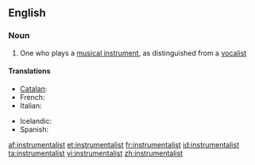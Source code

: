 ==English==

===Noun===
{{en-noun}}

# One who plays a [[musical instrument]], as distinguished from a [[vocalist]]

====Translations====
{{trans-top|one who plays a musical instrument}}
* [[Catalan]]: {{t|ca|instrumentista|m|f}}
* French: {{t|fr|instrumentiste|m|f}}
* Italian: {{t-|it|strumentista|m|f}}
{{trans-mid}}
* Icelandic: {{t|is|hljóðfæraleikari|m}}
* Spanish: {{t|es|instrumentista|m|f}}
{{trans-bottom}}

[[af:instrumentalist]]
[[et:instrumentalist]]
[[fr:instrumentalist]]
[[id:instrumentalist]]
[[ta:instrumentalist]]
[[vi:instrumentalist]]
[[zh:instrumentalist]]
